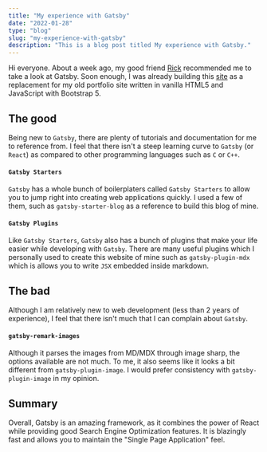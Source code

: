```yaml
---
title: "My experience with Gatsby"
date: "2022-01-28"
type: "blog"
slug: "my-experience-with-gatsby"
description: "This is a blog post titled My experience with Gatsby."
---
```


Hi everyone. About a week ago, my good friend [Rick](https://rickkoh.github.io) recommended me to
take a look at Gatsby. Soon enough, I was already building this [site](/) as a replacement for my old
portfolio site written in vanilla HTML5 and JavaScript with Bootstrap 5.

## The good

Being new to `Gatsby`, there are plenty of tutorials and documentation for me to reference from. I feel that
there isn't a steep learning curve to `Gatsby` (or `React`) as compared to other programming languages such
as `C` or `C++`.

#### `Gatsby Starters`

`Gatsby` has a whole bunch of boilerplaters called `Gatsby Starters` to allow you to jump right into creating
web applications quickly. I used a few of them, such as `gatsby-starter-blog` as a reference to build this
blog of mine.

#### `Gatsby Plugins`

Like `Gatsby Starters`, `Gatsby` also has a bunch of plugins that make your life easier while developing with
`Gatsby`. There are many useful plugins which I personally used to create this website of mine such as
`gatsby-plugin-mdx` which is allows you to write `JSX` embedded inside markdown.

## The bad

Although I am relatively new to web development (less than 2 years of experience), I feel that there
isn't much that I can complain about `Gatsby`.

#### `gatsby-remark-images`

Although it parses the images from MD/MDX through image sharp, the options available are not much. To me,
it also seems like it looks a bit different from `gatsby-plugin-image`. I would prefer consistency with
`gatsby-plugin-image` in my opinion.

## Summary

Overall, Gatsby is an amazing framework, as it combines the power of React while providing good
Search Engine Optimization features. It is blazingly fast and allows you to maintain the "Single Page Application"
feel.
